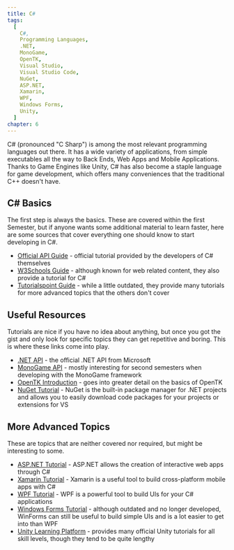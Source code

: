 ```yaml
---
title: C#
tags:
  [
    C#,
    Programming Languages,
    .NET,
    MonoGame,
    OpenTK,
    Visual Studio,
    Visual Studio Code,
    NuGet,
    ASP.NET,
    Xamarin,
    WPF,
    Windows Forms,
    Unity,
  ]
chapter: 6
---
```


C# (pronounced "C Sharp") is among the most relevant programming languages out there. It has a wide variety of applications, from simple executables all the way to Back Ends, Web Apps and Mobile Applications. Thanks to Game Engines like Unity, C# has also become a staple language for game development, which offers many conveniences that the traditional C++ doesn't have.

## C# Basics

The first step is always the basics. These are covered within the first Semester, but if anyone wants some additional material to learn faster, here are some sources that cover everything one should know to start developing in C#.

- [Official API Guide](https://docs.microsoft.com/en-us/dotnet/csharp/tour-of-csharp/tutorials/) - official tutorial provided by the developers of C# themselves
- [W3Schools Guide](https://www.w3schools.com/cs/index.php) - although known for web related content, they also provide a tutorial for C#
- [Tutorialspoint Guide](https://www.tutorialspoint.com/csharp/index.htm) - while a little outdated, they provide many tutorials for more advanced topics that the others don't cover

## Useful Resources

Tutorials are nice if you have no idea about anything, but once you got the gist and only look for specific topics they can get repetitive and boring. This is where these links come into play.

- [.NET API](https://docs.microsoft.com/en-us/dotnet/api/?view=net-5.0) - the official .NET API from Microsoft
- [MonoGame API](https://docs.monogame.net/api/Microsoft.Xna.Framework.html) - mostly interesting for second semesters when developing with the MonoGame framework
- [OpenTK Introduction](https://opentk.net/learn/index.html) - goes into greater detail on the basics of OpenTK
- [NuGet Tutorial](https://docs.microsoft.com/en-us/nuget/quickstart/install-and-use-a-package-in-visual-studio) - NuGet is the built-in package manager for .NET projects and allows you to easily download code packages for your projects or extensions for VS

## More Advanced Topics

These are topics that are neither covered nor required, but might be interesting to some.

- [ASP.NET Tutorial](https://docs.microsoft.com/en-us/aspnet/core/tutorials/razor-pages/razor-pages-start?view=aspnetcore-5.0&tabs=visual-studio) - ASP.NET allows the creation of interactive web apps through C#
- [Xamarin Tutorial](https://dotnet.microsoft.com/learn/xamarin/hello-world-tutorial/intro) - Xamarin is a useful tool to build cross-platform mobile apps with C#
- [WPF Tutorial](https://docs.microsoft.com/de-de/visualstudio/get-started/csharp/tutorial-wpf?view=vs-2019) - WPF is a powerful tool to build UIs for your C# applications
- [Windows Forms Tutorial](https://docs.microsoft.com/de-de/visualstudio/ide/create-csharp-winform-visual-studio?toc=%2Fvisualstudio%2Fget-started%2Fcsharp%2Ftoc.json&bc=%2Fvisualstudio%2Fget-started%2Fcsharp%2Fbreadcrumb%2Ftoc.json&view=vs-2019) - although outdated and no longer developed, WinForms can still be useful to build simple UIs and is a lot easier to get into than WPF
- [Unity Learning Platform](https://learn.unity.com/) - provides many official Unity tutorials for all skill levels, though they tend to be quite lengthy
